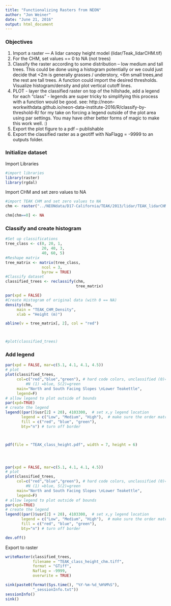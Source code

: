```yaml
---
title: "Functionalizing Rasters from NEON"
author: "Jon Weiner"
date: "June 21, 2016"
output: html_document
---
```


### Objectives

1. Import a raster — A lidar canopy height model (lidar/Teak_lidarCHM.tif)
1. For the CHM, set values == 0 to NA (not trees)
1. Classify the raster according to some distribution – low medium and tall trees. This could be done using a histogram potentially or we could just decide that <2m is generally grasses / understory, <6m small trees,and the rest are tall trees. A function could import the desired thresholds. Visualize histogram/density and plot vertical cutoff lines.
1. PLOT - layer the classified raster on top of the hillshade, add a legend for each “class” - legends are super tricky to simplifying this process with a function would be good.  see: http://neon-workwithdata.github.io/neon-data-institute-2016/R/classify-by-threshold-R/  for my take on forcing a legend outside of the plot area using par settings. You may have other better forms of magic to make this work well. :)
1. Export the plot figure to a pdf – publishable
1. Export the classified raster as a geotiff with NaFlagg = -9999 to an outputs folder.

### Initialize dataset

Import Libraries

```r
#import libraries
library(raster)
library(rgdal)
```

Import CHM and set zero values to NA

```r
#import TEAK CHM and set zero values to NA
chm <- raster("../NEONdata/D17-California/TEAK/2013/lidar/TEAK_lidarCHM.tif")

chm[chm==0] <- NA
```

### Classify and create histogram

```r
#Set up classifications
tree_class <- c(0, 20, 1, 
                20, 40, 3, 
                40, 60, 5)
#Reshape matrix
tree_matrix <- matrix(tree_class,
                ncol = 3,
                byrow = TRUE)
#Classify dataset
classified_trees <- reclassify(chm,
                               tree_matrix)

par(xpd = FALSE)
#Create Histogram of original data (with 0 == NA)
density(chm,
     main = "TEAK_CHM_Density",
     xlab = "Height (m)")

abline(v = tree_matrix[, 2], col = "red")



#plot(classified_trees)
```

### Add legend 

```r

par(xpd = FALSE, mar=c(5.1, 4.1, 4.1, 4.5))
# plot
plot(classified_trees,
     col=c("red","blue","green"), # hard code colors, unclassified (0)=white,
		 #N (1) =blue, S(2)=green
     main="North and South Facing Slopes \nLower Teakettle",
     legend=F)
# allow legend to plot outside of bounds
par(xpd=TRUE)
# create the legend
legend((par()$usr[2] + 20), 4103300,  # set x,y legend location
       legend = c("Low", "Medium", "High"),  # make sure the order matches the colors, next
       fill = c("red", "blue", "green"),
       bty="n") # turn off border



pdf(file = "TEAK_class_height.pdf", width = 7, height = 6)




par(xpd = FALSE, mar=c(5.1, 4.1, 4.1, 4.5))
# plot
plot(classified_trees,
     col=c("red","blue","green"), # hard code colors, unclassified (0)=white,
		 #N (1) =blue, S(2)=green
     main="North and South Facing Slopes \nLower Teakettle",
     legend=F)
# allow legend to plot outside of bounds
par(xpd=TRUE)
# create the legend
legend((par()$usr[2] + 20), 4103300,  # set x,y legend location
       legend = c("Low", "Medium", "High"),  # make sure the order matches the colors, next
       fill = c("red", "blue", "green"),
       bty="n") # turn off border

dev.off()
```

Export to raster

```r

writeRaster(classified_trees,
            filename = "TEAK_class_height_chm.tiff",
            format = "GTiff",
            Naflag = -9999,
            overwrite = TRUE)

sink(paste0(format(Sys.time(), "%Y-%m-%d_%H%M%S"),
            "_sessionInfo.txt"))
sessionInfo()
sink()

```




